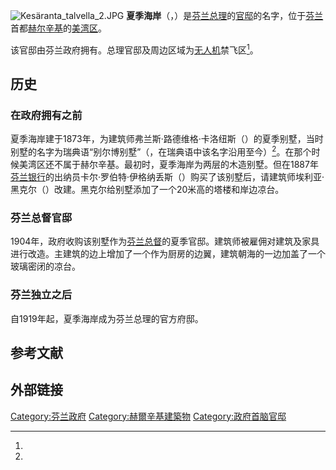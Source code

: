[[File:Kesäranta_talvella_2.JPG|thumb]]
'''夏季海岸'''（{{lang-fi|Kesäranta}}，{{lang-sv|Villa Bjälbo}}）是[[芬兰总理|芬兰总理]]的[[官邸|官邸]]的名字，位于[[芬兰|芬兰]]首都[[赫尔辛基|赫尔辛基]]的[[美湾|美湾区]]。

该官邸由芬兰政府拥有。总理官邸及周边区域为[[无人航空载具|无人机]]禁飞区<ref name="NDZ"/>。

== 历史 ==
=== 在政府拥有之前 ===
夏季海岸建于1873年，为建筑师弗兰斯·路德维格·卡洛纽斯（{{lang|sv|Frans Ludvig Calonius}}）的夏季别墅，当时别墅的名字为瑞典语“别尔博别墅”（{{lang-sv|Villa Bjälbo}}，在瑞典语中该名字沿用至今）<ref name="PM_res"/>。在那个时候美湾区还不属于赫尔辛基。最初时，夏季海岸为两层的木造别墅。但在1887年[[芬兰银行|芬兰银行]]的出纳员卡尔·罗伯特·伊格纳丢斯（{{lang|sv|Carl Robert Ignatius}}）购买了该别墅后，请建筑师埃利亚·黑克尔（{{lang|sv|Elia Heikel}}）改建。黑克尔给别墅添加了一个20米高的塔楼和岸边凉台。

=== 芬兰总督官邸 ===
1904年，政府收购该别墅作为[[芬兰总督|芬兰总督]]的夏季官邸。建筑师{{link-fi|约翰·雅科布·阿伦贝里|Johan Jacob Ahrenberg}}被雇佣对建筑及家具进行改造。主建筑的边上增加了一个作为厨房的边翼，建筑朝海的一边加盖了一个玻璃密闭的凉台。

=== 芬兰独立之后 ===
自1919年起，夏季海岸成为芬兰总理的官方府邸。

== 参考文献 ==
{{Reflist|30em|refs=
<ref name="NDZ">{{cite web | url = https://www.droneinfo.fi/en/no_drone_zones | title = No drone zones | language = en | publisher = Transport and Communications Agency | date = 2019-12-07 | accessdate = 2020-12-06}}</ref>

<ref name="PM_res">{{cite web | url = https://valtioneuvosto.fi/en/government/premises/prime-minister-s-official-residence | title = Prime Minister's Official Residence | language = en | publisher = Finnish Government | accessdate = 2020-12-06}}</ref>
}}

== 外部链接 ==
{{commonscat|Kesäranta}}

[[Category:芬兰政府|Category:芬兰政府]]
[[Category:赫爾辛基建築物|Category:赫爾辛基建築物]]
[[Category:政府首脑官邸|Category:政府首脑官邸]]